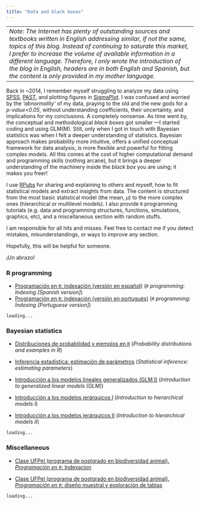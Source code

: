 ```yaml
---
title: "Data and black boxes"
---
```

------------------------------
*Note: The Internet has plenty of outstanding sources and textbooks written in English addressing similar, if not the same, topics of this blog. Instead of continuing to saturate this market, I prefer to increase the volume of available information in a different language. Therefore, I only wrote the introduction of the blog in English, headers are in both English and Spanish, but the content is only provided in my mother language.*
-----------------------------

Back in ~2014, I remember myself struggling to analyze my data using [SPSS](https://en.wikipedia.org/wiki/SPSS), [PAST](https://en.wikipedia.org/wiki/Paleontological_Statistics), and plotting figures in [SigmaPlot](https://en.wikipedia.org/wiki/SigmaPlot). I was confused and worried by the *'abnormality'* of my data, praying to the old and the new gods for a *p-value<0.05*, without understanding coefficients, their uncertainty, and implications for my conclusions. A completely nonsense. As time went by, the conceptual and methodological *black boxes* got smaller ---I started coding and using GLM(M). Still, only when I got in touch with Bayesian statistics was when I felt a deeper understanding of statistics. Bayesian approach makes probability more intuitive, offers a unified conceptual framework for data analysis, is more flexible and powerful for fitting complex models. All this comes at the cost of higher computational demand and programming skills (nothing arcane), but it brings a deeper understanding of the machinery inside the *black box* you are using; it makes you freer! 

I use [RPubs](https://rpubs.com) for sharing and explaining to others and myself, how to fit statistical models and extract insights from data. The content is structured from the most basic statistical model (the mean, $\mu$) to the more complex ones (hierarchical or multilevel models). I also provide `R` programming tutorials (e.g. data and programming structures, functions, simulations, graphics, etc), and a miscellaneous section with random stuffs. 

I am responsible for all hits and misses. Feel free to contact me if you detect mistakes, misunderstandings, or ways to improve any section.

Hopefully, this will be helpful for someone.

¡Un abrazo!


### R programming

-   [Programación en `R`: indexación (versión en español)](https://rpubs.com/andresfeli/indexacion) (*`R` programming: Indexing [Spanish version]*)
-   [Programación en `R`: indexación (versión en portugués)](https://rpubs.com/andresfeli/indexacao) (*`R` programming: Indexing [Portuguese version]*)

`loading...`

### Bayesian statistics

:::{}

-   [Distribuciones de probabilidad y ejemplos en `R`](https://rpubs.com/andresfeli/1109337) (*Probability distributions and examples in R*)

-   [Inferencia estadística: estimación de parámetros](https://rpubs.com/andresfeli/est_pars) (*Statistical inference: estimating parameters*)

-   [Introducción a los modelos lineales generalizados (GLM I)](https://rpubs.com/andresfeli/glm_i) (*Introduction to generalized linear models (GLM)*)

-   [Introducción a los modelos jerárquicos I](https://rpubs.com/andresfeli/multilevel_I) (*Introduction to hierarchical models I*)

-   [Introducción a los modelos jerárquicos II](https://rpubs.com/andresfeli/multilevel_II) (*Introduction to hierarchical models II*)

:::

`loading...`

### Miscellaneous 

:::{}

-   [Clase UFPel (programa de postgrado en biodiversidad animal). *Programación en `R`*: Indexacion](https://rpubs.com/andresfeli/indexacion_UFPEL)

-   [Clase UFPel (programa de postgrado en biodiversidad animal). *Programación en `R`*: diseño muestral y exploración de tablas](https://rpubs.com/andresfeli/exploracion_tablas) 

:::


`loading...`

